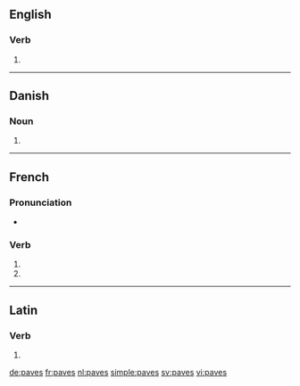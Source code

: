 {{also|pavés}}
==English==

===Verb===
{{head|en}}

# {{en-third-person singular of|pave}}

----

==Danish==

===Noun===
{{head|da|noun form|g=c}}

# {{form of|genitive singular indefinite|pave|lang=da}}

----

==French==

===Pronunciation===
* {{IPA|lang=fr|/pav/}}

===Verb===
{{fr-verb-form}}

# {{conjugation of|paver||2|s|pres|ind|lang=fr}}
# {{conjugation of|paver||2|s|pres|sub|lang=fr}}

----

==Latin==

===Verb===
{{la-verb-form|pavēs}}

# {{conjugation of|paveō||2|s|pres|act|ind|lang=la}}

[[de:paves]]
[[fr:paves]]
[[nl:paves]]
[[simple:paves]]
[[sv:paves]]
[[vi:paves]]
